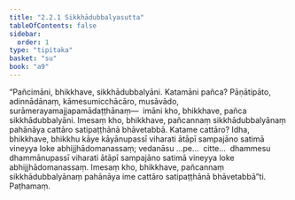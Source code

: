 ```yaml
---
title: "2.2.1 Sikkhādubbalyasutta"
tableOfContents: false
sidebar:
  order: 1
type: "tipitaka"
basket: "su"
book: "a9"
---
```



<DynamicBreadcrumb />

<Division number="63" book="a9">

<Paragraph number="436" book="a9">
“Pañcimāni, bhikkhave, sikkhādubbalyāni. Katamāni pañca? Pāṇātipāto, adinnādānaṃ, kāmesumicchācāro, musāvādo, surāmerayamajjapamādaṭṭhānaṃ—  imāni kho, bhikkhave, pañca sikkhādubbalyāni.
</Paragraph>

<Paragraph number="437" book="a9">
Imesaṃ kho, bhikkhave, pañcannaṃ sikkhādubbalyānaṃ pahānāya cattāro satipaṭṭhānā bhāvetabbā. Katame cattāro? Idha, bhikkhave, bhikkhu kāye kāyānupassī viharati ātāpī sampajāno satimā vineyya loke abhijjhādomanassaṃ; vedanāsu …pe…  citte…  dhammesu dhammānupassī viharati ātāpī sampajāno satimā vineyya loke abhijjhādomanassaṃ. Imesaṃ kho, bhikkhave, pañcannaṃ sikkhādubbalyānaṃ pahānāya ime cattāro satipaṭṭhānā bhāvetabbā”ti.

</Paragraph>
</Division>

<Paragraph number="438" type="center" book="a9">
Paṭhamaṃ.
</Paragraph>